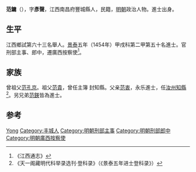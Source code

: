{{Otheruses|other=名为范鏞的其他人物|范镛}}

'''范鏞'''（{{bd|1422年||？}}），字'''彥聲'''，江西南昌府豐城縣人，民籍，[[明朝|明朝]]政治人物。進士出身。

==生平==
江西鄉試第六十三名舉人。[[景泰|景泰]]五年（1454年）甲戌科第二甲第五十名進士。官刑部主事、郎中，遷廣西按察使<ref>《江西通志》</ref>。

== 家族 ==
曾祖父[[范孔京|范孔京]]。祖父[[范貴|范貴]]，曾任主簿 封知縣。父亲[[范衷_(永樂進士)|范衷]]，永乐進士，任[[汝州|汝州]][[知縣|知縣]]<ref>《天一阁藏明代科举录选刊·登科录》（《景泰五年进士登科录》）</ref>。另兄弟[[范鍈|范鍈]]皆為進士。

== 参考 ==
{{reflist}}

{{景泰五年甲戌科殿試金榜}}

{{Authority control}}

{{DEFAULTSORT:Fan范}}
[[Category:范姓|Yong]]
[[Category:丰城人|Category:丰城人]]
[[Category:明朝刑部主事|Category:明朝刑部主事]]
[[Category:明朝刑部郎中|Category:明朝刑部郎中]]
[[Category:明朝廣西按察使|Category:明朝廣西按察使]]